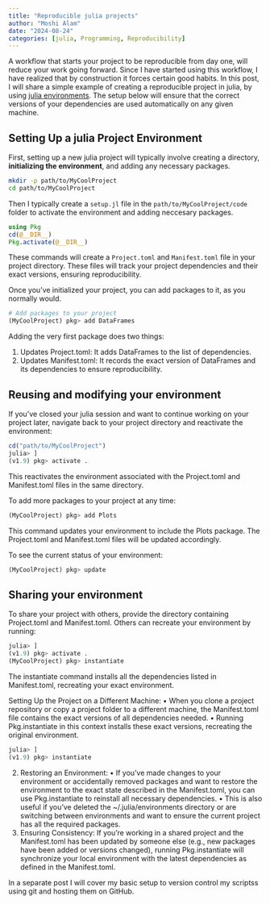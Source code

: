 ```yaml
---
title: "Reproducible julia projects"
author: "Moshi Alam"
date: "2024-08-24"
categories: [julia, Programming, Reproducibility]
---
```

A workflow that starts your project to be reproducible from day one, will reduce your work going forward. Since I have started using this workflow, I have realized that by construction it forces certain good habits. In this post, I will share a simple example of creating a reproducible project in julia, by using [julia environments](https://pkgdocs.julialang.org/v1/environments/). The setup below will ensure that the correct versions of your dependencies are used automatically on any given machine.

## Setting Up a julia Project Environment

First, setting up a new julia project will typically involve creating a directory, **initializing the environment**, and adding any necessary packages.
```zsh
mkdir -p path/to/MyCoolProject
cd path/to/MyCoolProject
```
Then I typically create a `setup.jl` file in the `path/to/MyCoolProject/code` folder to activate the environment and adding neccesary packages.

```julia
using Pkg
cd(@__DIR__)
Pkg.activate(@__DIR__)
```

These commands will create a `Project.toml` and `Manifest.toml` file in your project directory. These files will track your project dependencies and their exact versions, ensuring reproducibility.

<!-- ### Adding Packages to Your Project -->

Once you’ve initialized your project, you can add packages to it, as you normally would.

```julia
# Add packages to your project
(MyCoolProject) pkg> add DataFrames
```

Adding the very first package does two things:

1.	Updates Project.toml: It adds DataFrames to the list of dependencies.
2.	Updates Manifest.toml: It records the exact version of DataFrames and its dependencies to ensure reproducibility.

## Reusing and modifying your environment

If you’ve closed your julia session and want to continue working on your project later, navigate back to your project directory and reactivate the environment:

```julia 
cd("path/to/MyCoolProject")
julia> ]
(v1.9) pkg> activate .
```

This reactivates the environment associated with the Project.toml and Manifest.toml files in the same directory.

To add more packages to your project at any time:
```julia
(MyCoolProject) pkg> add Plots
```
This command updates your environment to include the Plots package. The Project.toml and Manifest.toml files will be updated accordingly.

To see the current status of your environment:
```julia
(MyCoolProject) pkg> update
```
## Sharing your environment

To share your project with others, provide the directory containing Project.toml and Manifest.toml. Others can recreate your environment by running:
```julia
julia> ]
(v1.9) pkg> activate .
(MyCoolProject) pkg> instantiate
```

The instantiate command installs all the dependencies listed in Manifest.toml, recreating your exact environment.


Setting Up the Project on a Different Machine:
•	When you clone a project repository or copy a project folder to a different machine, the Manifest.toml file contains the exact versions of all dependencies needed.
•	Running Pkg.instantiate in this context installs these exact versions, recreating the original environment.

```julia
julia> ]
(v1.9) pkg> instantiate
```
2.	Restoring an Environment:
	•	If you’ve made changes to your environment or accidentally removed packages and want to restore the environment to the exact state described in the Manifest.toml, you can use Pkg.instantiate to reinstall all necessary dependencies.
	•	This is also useful if you’ve deleted the ~/.julia/environments directory or are switching between environments and want to ensure the current project has all the required packages.
3.	Ensuring Consistency: If you’re working in a shared project and the Manifest.toml has been updated by someone else (e.g., new packages have been added or versions changed), running Pkg.instantiate will synchronize your local environment with the latest dependencies as defined in the Manifest.toml.


In a separate post I will cover my basic setup to version control my scriptss using git and hosting them on GitHub. 
